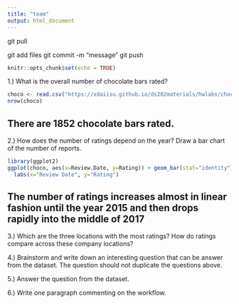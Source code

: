 ```yaml
---
title: "team"
output: html_document
---
```

git pull

git add files 
git commit -m "message"
git push
```r
knitr::opts_chunk$set(echo = TRUE)
```

1.) What is the overall number of chocolate bars rated?

```r
choco <- read.csv("https://xdaiisu.github.io/ds202materials/hwlabs/choco.csv")
nrow(choco)
```
## There are 1852 chocolate bars rated.

2.) How does the number of ratings depend on the year? Draw a bar chart of the number of reports.
```r
library(ggplot2)
ggplot(choco, aes(x=Review.Date, y=Rating)) + geom_bar(stat="identity") + 
  labs(x="Review Date", y="Rating")
```
## The number of ratings increases almost in linear fashion until the year 2015 and then drops rapidly into the middle of 2017

3.) Which are the three locations with the most ratings? How do ratings compare across these company locations?

4.) Brainstorm and write down an interesting question that can be answer from the dataset. The question should not duplicate the questions above.

5.) Answer the question from the dataset.

6.) Write one paragraph commenting on the workflow.